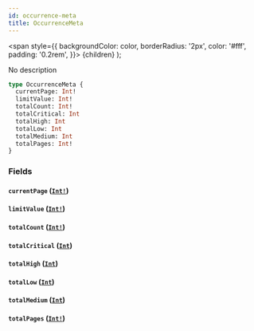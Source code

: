 ```yaml
---
id: occurrence-meta
title: OccurrenceMeta
---
```


<span
style={{
      backgroundColor: color,
      borderRadius: '2px',
      color: '#fff',
      padding: '0.2rem',
    }}>
{children}
</span>
);

No description

```graphql
type OccurrenceMeta {
  currentPage: Int!
  limitValue: Int!
  totalCount: Int!
  totalCritical: Int
  totalHigh: Int
  totalLow: Int
  totalMedium: Int
  totalPages: Int!
}
```

### Fields

#### `currentPage` ([`Int!`](/api/graphql/documentation/scalars/int))

#### `limitValue` ([`Int!`](/api/graphql/documentation/scalars/int))

#### `totalCount` ([`Int!`](/api/graphql/documentation/scalars/int))

#### `totalCritical` ([`Int`](/api/graphql/documentation/scalars/int))

#### `totalHigh` ([`Int`](/api/graphql/documentation/scalars/int))

#### `totalLow` ([`Int`](/api/graphql/documentation/scalars/int))

#### `totalMedium` ([`Int`](/api/graphql/documentation/scalars/int))

#### `totalPages` ([`Int!`](/api/graphql/documentation/scalars/int))
